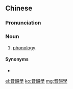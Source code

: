 {{also|音韵学}}
==Chinese==
{{zh-forms|s=音韵学|type=21}}

===Pronunciation===
{{zh-pron
|m=yīnyùnxué
|c=jam1 wan6 hok6,jam1 wan5 hok6
|cat=n
}}

===Noun===
{{zh-noun}}

# {{lb|zh|linguistics}} [[phonology]]

====Synonyms====
* {{zh-l|音韻論}}

[[el:音韻學]]
[[ko:音韻學]]
[[mg:音韻學]]